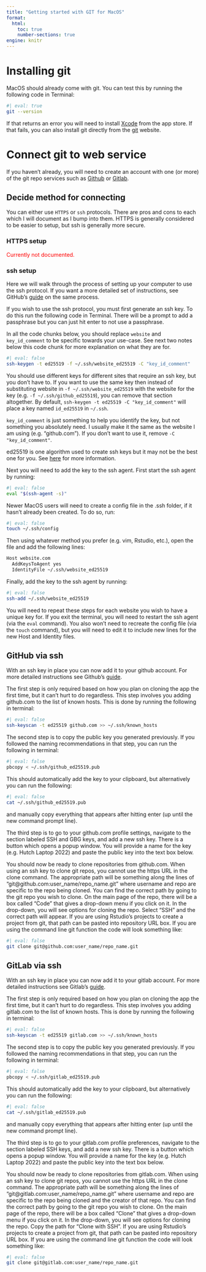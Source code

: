 ```yaml
---
title: "Getting started with GIT for MacOS"
format: 
  html:
    toc: true
    number-sections: true
engine: knitr
---
```


# Installing git

MacOS should already come with git. You can test this by running the following code in Terminal:

```bash
#| eval: true
git --version
```

If that returns an error you will need to install [Xcode](https://apps.apple.com/us/app/xcode/id497799835?mt=12) from the app store. If that fails, you can also install git directly from the [git](https://git-scm.com/) website.

# Connect git to web service

If you haven't already, you will need to create an account with one (or more) of the git repo services such as [Github](github.com) or [Gitlab](gitlab.com).

## Decide method for connecting

You can either use `HTTPS` or `ssh` protocols. There are pros and cons to each which I will document as I bump into them. HTTPS is generally considered to be easier to setup, but ssh is generally more secure.

### HTTPS setup

[Currently not documented.]{style="color:red"}

### ssh setup

Here we will walk through the process of setting up your computer to use the ssh protocol. If you want a more detailed set of instructions, see GitHub's [guide](https://docs.github.com/en/authentication/connecting-to-github-with-ssh/generating-a-new-ssh-key-and-adding-it-to-the-ssh-agent) on the same process.

If you wish to use the ssh protocol, you must first generate an ssh key. To do this run the following code in Terminal. There will be a prompt to add a passphrase but you can just hit enter to not use a passphrase.

::: callout-note
In all the code chunks below, you should replace `website` and `key_id_comment` to be specific towards your use-case. See next two notes below this code chunk for more explanation on what they are for.
:::

```bash
#| eval: false
ssh-keygen -t ed25519 -f ~/.ssh/website_ed25519 -C "key_id_comment"
```

::: callout-note
You should use different keys for different sites that require an ssh key, but you don't have to. If you want to use the same key then instead of substituting website in `-f ~/.ssh/website_ed25519` with the website for the key (e.g. `-f ~/.ssh/github_ed25519`), you can remove that section altogether. By default, `ssh-keygen -t ed25519 -C "key_id_comment"` will place a key named `id_ed25519` in `~/.ssh`.
:::

::: callout-note
`key_id_comment` is just something to help you identify the key, but not something you absolutely need. I usually make it the same as the website I am using (e.g. "github.com"). If you don't want to use it, remove `-C "key_id_comment"`.
:::

::: callout-note
ed25519 is one algorithm used to create ssh keys but it may not be the best one for you. See [here](https://www.ssh.com/academy/ssh/keygen) for more information.
:::

Next you will need to add the key to the ssh agent. First start the ssh agent by running:

```bash
#| eval: false
eval "$(ssh-agent -s)"
```

Newer MacOS users will need to create a config file in the .ssh folder, if it hasn't already been created. To do so, run:

```bash
#| eval: false
touch ~/.ssh/config
```

Then using whatever method you prefer (e.g. vim, Rstudio, etc.), open the file and add the following lines:

``` bash
Host website.com
  AddKeysToAgent yes
  IdentityFile ~/.ssh/website_ed25519
```

Finally, add the key to the ssh agent by running:

```bash
#| eval: false
ssh-add ~/.ssh/website_ed25519
```

You will need to repeat these steps for each website you wish to have a unique key for. If you exit the terminal, you will need to restart the ssh agent (via the `eval` command). You also won't need to recreate the config file (via the `touch` command), but you will need to edit it to include new lines for the new Host and Identity files.

## GitHub via ssh

With an ssh key in place you can now add it to your github account. For more detailed instructions see Github's [guide](https://docs.github.com/en/authentication/connecting-to-github-with-ssh/adding-a-new-ssh-key-to-your-github-account).

The first step is only required based on how you plan on cloning the app the first time, but it can't hurt to do regardless. This step involves you adding github.com to the list of known hosts. This is done by running the following in terminal:

```bash
#| eval: false
ssh-keyscan -t ed25519 github.com >> ~/.ssh/known_hosts
```

The second step is to copy the public key you generated previously. If you followed the naming recommendations in that step, you can run the following in terminal:

```bash
#| eval: false
pbcopy < ~/.ssh/github_ed25519.pub
```

This should automatically add the key to your clipboard, but alternatively you can run the following:

```bash
#| eval: false
cat ~/.ssh/github_ed25519.pub
```

and manually copy everything that appears after hitting enter (up until the new command prompt line).

The third step is to go to your github.com profile settings, navigate to the section labeled SSH and GBG keys, and add a new ssh key. There is a button which opens a popup window. You will provide a name for the key (e.g. Hutch Laptop 2022) and paste the public key into the text box below.

You should now be ready to clone repositories from github.com. When using an ssh key to clone git repos, you cannot use the https URL in the clone command. The appropriate path will be something along the lines of "git\@github.com:user_name/repo_name.git" where username and repo are specific to the repo being cloned. You can find the correct path by going to the git repo you wish to clone. On the main page of the repo, there will be a box called "Code" that gives a drop-down menu if you click on it. In the drop-down, you will see options for cloning the repo. Select "SSH" and the correct path will appear. If you are using Rstudio's projects to create a project from git, that path can be pasted into repository URL box. If you are using the command line git function the code will look something like:

```bash
#| eval: false
git clone git@github.com:user_name/repo_name.git
```

## GitLab via ssh

With an ssh key in place you can now add it to your gitlab account. For more detailed instructions see Gitlab's [guide](https://docs.gitlab.com/ee/user/ssh.html).

The first step is only required based on how you plan on cloning the app the first time, but it can't hurt to do regardless. This step involves you adding gitlab.com to the list of known hosts. This is done by running the following in terminal:

```bash
#| eval: false
ssh-keyscan -t ed25519 gitlab.com >> ~/.ssh/known_hosts
```

The second step is to copy the public key you generated previously. If you followed the naming recommendations in that step, you can run the following in terminal:

```bash
#| eval: false
pbcopy < ~/.ssh/gitlab_ed25519.pub
```

This should automatically add the key to your clipboard, but alternatively you can run the following:

```bash
#| eval: false
cat ~/.ssh/gitlab_ed25519.pub
```

and manually copy everything that appears after hitting enter (up until the new command prompt line).

The third step is to go to your gitlab.com profile preferences, navigate to the section labeled SSH keys, and add a new ssh key. There is a button which opens a popup window. You will provide a name for the key (e.g. Hutch Laptop 2022) and paste the public key into the text box below.

You should now be ready to clone repositories from gitlab.com. When using an ssh key to clone git repos, you cannot use the https URL in the clone command. The appropriate path will be something along the lines of "git\@gitlab.com:user_name/repo_name.git" where username and repo are specific to the repo being cloned and the creator of that repo. You can find the correct path by going to the git repo you wish to clone. On the main page of the repo, there will be a box called "Clone" that gives a drop-down menu if you click on it. In the drop-down, you will see options for cloning the repo. Copy the path for "Clone with SSH". If you are using Rstudio's projects to create a project from git, that path can be pasted into repository URL box. If you are using the command line git function the code will look something like:

```bash
#| eval: false
git clone git@gitlab.com:user_name/repo_name.git
```
